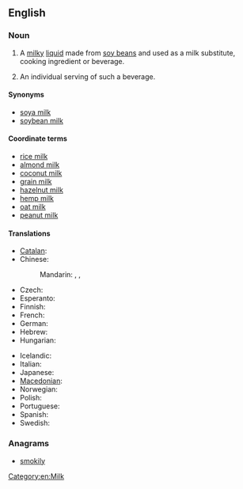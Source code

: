 ==English==
{{wikipedia}}

===Noun===
{{en-noun|s|-|sg=[[soy]] [[milk]]}}

# {{uncountable}} A [[milky]] [[liquid]] made from [[soy bean]]s and used as a milk substitute, cooking ingredient or beverage.
# {{countable|informal}} An individual serving of such a beverage.

====Synonyms====
* [[soya milk]]
* [[soybean milk]]

====Coordinate terms====
* [[rice milk]]
* [[almond milk]]
* [[coconut milk]]
* [[grain milk]]
* [[hazelnut milk]]
* [[hemp milk]]
* [[oat milk]]
* [[peanut milk]]

====Translations====
{{trans-top|a beverage made from soy beans}}
* [[Catalan]]: {{t|ca|llet de soia|f}}
* Chinese:
*: Mandarin: {{t|zh|豆漿|sc=Hani}}, {{t|zh|豆浆|tr=dòujiāng|sc=Hani}}, {{t|zh|豆奶|tr=dòunǎi|sc=Hani}}
* Czech: {{t-|cs|sojové mléko|n}}
* Esperanto: {{t-|eo|sojlakto|xs=Esperanto}}
* Finnish: {{t+|fi|soijamaito}}
* French: {{t+|fr|lait de soja|m}}
* German: {{t-|de|Sojamilch|f}}
* Hebrew: {{t|he|חלב סויה|tr=khalav soya}}
* Hungarian: {{t+|hu|szójatej}}
{{trans-mid}}
* Icelandic: {{t-|is|sojamjólk|f}}
* Italian: {{t-|it|latte di soia|m}}
* Japanese: {{t+|ja|豆乳|tr=tōnyū}}
* [[Macedonian]]: {{t|mk|соино млеко|n|tr=sóino mléko}}
* Norwegian: {{t-|no|soyamelk|m+f}}
* Polish: {{t+|pl|mleko sojowe|n}}
* Portuguese: {{t-|pt|leite de soja|f}}
* Spanish: {{t-|es|leche de soja|f}}
* Swedish: {{t-|sv|sojamjölk|c}}
{{trans-bottom}}

===Anagrams===
* [[smokily#English|smokily]]

[[Category:en:Milk]]